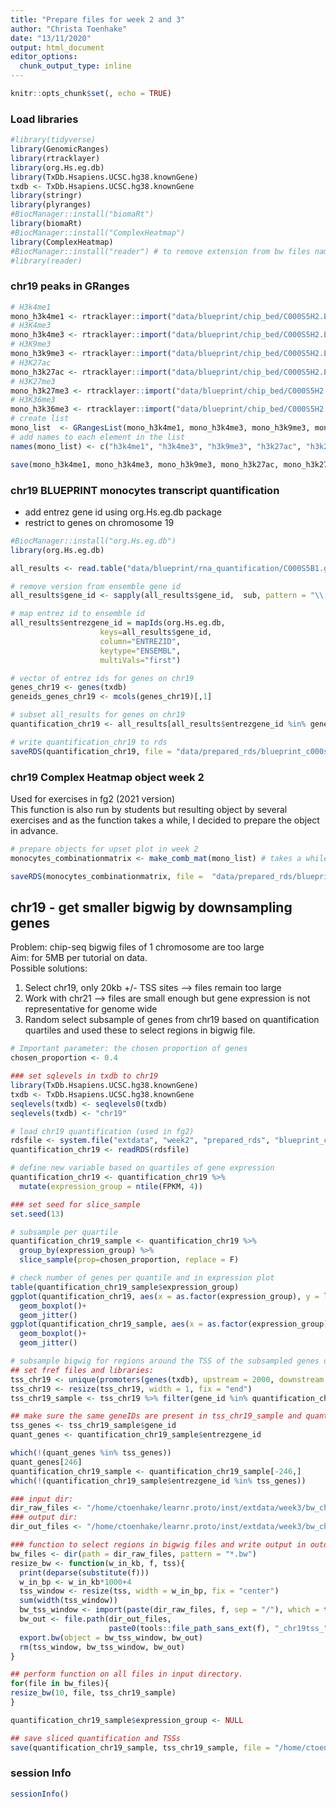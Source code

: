 ```yaml
---
title: "Prepare files for week 2 and 3"
author: "Christa Toenhake"
date: "13/11/2020"
output: html_document
editor_options: 
  chunk_output_type: inline
---
```


```r
knitr::opts_chunk$set(, echo = TRUE)
```

### Load libraries 

```r
#library(tidyverse)
library(GenomicRanges)
library(rtracklayer)
library(org.Hs.eg.db)
library(TxDb.Hsapiens.UCSC.hg38.knownGene)
txdb <- TxDb.Hsapiens.UCSC.hg38.knownGene 
library(stringr)
library(plyranges)
#BiocManager::install("biomaRt")
library(biomaRt)
#BiocManager::install("ComplexHeatmap")
library(ComplexHeatmap)
#BiocManager::install("reader") # to remove extension from bw files names --> only installed on my own mac
#library(reader)
```


### chr19 peaks in GRanges 
```r
# H3k4me1 
mono_h3k4me1 <- rtracklayer::import("data/blueprint/chip_bed/C000S5H2.ERX547981.H3K4me1.bwa.GRCh38.broad.20150527.chr19.bed", format = "broadPeak")
# H3K4me3  
mono_h3k4me3 <- rtracklayer::import("data/blueprint/chip_bed/C000S5H2.ERX547984.H3K4me3.bwa.GRCh38.20150527.chr19.bed", format = "narrowPeak")
# H3K9me3 
mono_h3k9me3 <- rtracklayer::import("data/blueprint/chip_bed/C000S5H2.ERX547982.H3K9me3.bwa.GRCh38.broad.20150527.chr19.bed", format = "broadPeak")
# H3K27ac 
mono_h3k27ac <- rtracklayer::import("data/blueprint/chip_bed/C000S5H2.ERX547980.H3K27ac.bwa.GRCh38.20150527.chr19.bed", format = "narrowPeak")
# H3K27me3   
mono_h3k27me3 <- rtracklayer::import("data/blueprint/chip_bed/C000S5H2.ERX547983.H3K27me3.bwa.GRCh38.broad.20150527.chr19.bed", format = "broadPeak")
# H3K36me3
mono_h3k36me3 <- rtracklayer::import("data/blueprint/chip_bed/C000S5H2.ERX547979.H3K36me3.bwa.GRCh38.broad.20150527.chr19.bed", format = "broadPeak")
# create list
mono_list  <- GRangesList(mono_h3k4me1, mono_h3k4me3, mono_h3k9me3, mono_h3k27ac, mono_h3k27me3, mono_h3k36me3)
# add names to each element in the list
names(mono_list) <- c("h3k4me1", "h3k4me3", "h3k9me3", "h3k27ac", "h3k27me3", "h3k36me3")
```

```r
save(mono_h3k4me1, mono_h3k4me3, mono_h3k9me3, mono_h3k27ac, mono_h3k27me3, mono_h3k36me3, mono_list, file =  "data/prepared_rds/blueprint_monocyte_chr19_granges.RData")
```


### chr19 BLUEPRINT monocytes transcript quantification  

- add entrez gene id using org.Hs.eg.db package   
- restrict to genes on chromosome 19  

```r
#BiocManager::install("org.Hs.eg.db")
library(org.Hs.eg.db)

all_results <- read.table("data/blueprint/rna_quantification/C000S5B1.gene_quantification.rsem_grape2_crg.GRCh38.20150622.results", header =T)

# remove version from ensemble gene id 
all_results$gene_id <- sapply(all_results$gene_id,  sub, pattern = "\\.\\d+$", replacement = "")

# map entrez id to ensemble id
all_results$entrezgene_id = mapIds(org.Hs.eg.db,
                    keys=all_results$gene_id, 
                    column="ENTREZID",
                    keytype="ENSEMBL",
                    multiVals="first")

# vector of entrez ids for genes on chr19 
genes_chr19 <- genes(txdb)
geneids_genes_chr19 <- mcols(genes_chr19)[,1]

# subset all_results for genes on chr19
quantification_chr19 <- all_results[all_results$entrezgene_id %in% geneids_genes_chr19,c("entrezgene_id", "TPM", "FPKM")]
```

```r
# write quantification_chr19 to rds
saveRDS(quantification_chr19, file = "data/prepared_rds/blueprint_c000s5_gene_quantification_chr19.rds")

```

### chr19 Complex Heatmap object week 2  
Used for exercises in fg2 (2021 version)  
This function is also run by students but resulting object by several exercises and as the function takes a while, I decided to prepare the object in advance.  
```r
# prepare objects for upset plot in week 2
monocytes_combinationmatrix <- make_comb_mat(mono_list) # takes a while! 

saveRDS(monocytes_combinationmatrix, file =  "data/prepared_rds/blueprint_monocyte_chr19_complexheatmap_combmatrix.rds")

```

## chr19 - get smaller bigwig by downsampling genes   
Problem: chip-seq bigwig files of 1 chromosome are too large  
Aim: for 5MB per tutorial on data.  
Possible solutions:  

1. Select chr19, only 20kb +/- TSS sites \-\-\> files remain too large   
2. Work with chr21 \-\-\> files are small enough but gene expression is not representative for genome wide  
3. Random select subsample of genes from chr19 based on quantification quartiles and used these to select regions in bigwig file.    

```r
# Important parameter: the chosen proportion of genes
chosen_proportion <- 0.4
```

```r
### set sqlevels in txdb to chr19
library(TxDb.Hsapiens.UCSC.hg38.knownGene)
txdb <- TxDb.Hsapiens.UCSC.hg38.knownGene 
seqlevels(txdb) <- seqlevels0(txdb)
seqlevels(txdb) <- "chr19"

# load chr19 quantification (used in fg2)
rdsfile <- system.file("extdata", "week2", "prepared_rds", "blueprint_c000s5_gene_quantification_chr19.rds", package = "learnr.proto")
quantification_chr19 <- readRDS(rdsfile)
```

```r
# define new variable based on quartiles of gene expression
quantification_chr19 <- quantification_chr19 %>% 
  mutate(expression_group = ntile(FPKM, 4))

### set seed for slice_sample
set.seed(13)

# subsample per quartile  
quantification_chr19_sample <- quantification_chr19 %>% 
  group_by(expression_group) %>% 
  slice_sample(prop=chosen_proportion, replace = F)

# check number of genes per quantile and in expression plot
table(quantification_chr19_sample$expression_group)
ggplot(quantification_chr19, aes(x = as.factor(expression_group), y = log10(FPKM+1)))+
  geom_boxplot()+
  geom_jitter()
ggplot(quantification_chr19_sample, aes(x = as.factor(expression_group), y = log10(FPKM+1)))+
  geom_boxplot()+
  geom_jitter()
```

```r
# subsample bigwig for regions around the TSS of the subsampled genes on chr19  
## set fref files and libraries:
tss_chr19 <- unique(promoters(genes(txdb), upstream = 2000, downstream = 0 )) 
tss_chr19 <- resize(tss_chr19, width = 1, fix = "end")
tss_chr19_sample <- tss_chr19 %>% filter(gene_id %in% quantification_chr19_sample$entrezgene_id )  

## make sure the same geneIDs are present in tss_chr19_sample and quantification_chr19_sample 
tss_genes <- tss_chr19_sample$gene_id
quant_genes <- quantification_chr19_sample$entrezgene_id

which(!(quant_genes %in% tss_genes))
quant_genes[246]
quantification_chr19_sample <- quantification_chr19_sample[-246,]
which(!(quantification_chr19_sample$entrezgene_id %in% tss_genes))

### input dir:
dir_raw_files <- "/home/ctoenhake/learnr.proto/inst/extdata/week3/bw_chr19/"
### output dir:
dir_out_files <- "/home/ctoenhake/learnr.proto/inst/extdata/week3/bw_chr19_tss_sample/"

### function to select regions in bigwig files and write output in outdir
bw_files <- dir(path = dir_raw_files, pattern = "*.bw")
resize_bw <- function(w_in_kb, f, tss){
  print(deparse(substitute(f)))
  w_in_bp <- w_in_kb*1000+4
  tss_window <- resize(tss, width = w_in_bp, fix = "center")
  sum(width(tss_window))
  bw_tss_window <- import(paste(dir_raw_files, f, sep = "/"), which = tss_window, as = "RleList")
  bw_out <- file.path(dir_out_files, 
                      paste0(tools::file_path_sans_ext(f), "_chr19tss_", chosen_proportion, "ofGenes_", w_in_kb, "kb.bw"))
  export.bw(object = bw_tss_window, bw_out)
  rm(tss_window, bw_tss_window, bw_out)
}

## perform function on all files in input directory. 
for(file in bw_files){
resize_bw(10, file, tss_chr19_sample)
}

quantification_chr19_sample$expression_group <- NULL

## save sliced quantification and TSSs
save(quantification_chr19_sample, tss_chr19_sample, file = "/home/ctoenhake/learnr.proto/inst/extdata/week3.Rdata")
```

### session Info
```r
sessionInfo()

```

